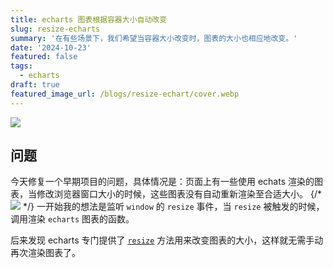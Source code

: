 ```yaml
---
title: echarts 图表根据容器大小自动改变
slug: resize-echarts
summary: '在有些场景下，我们希望当容器大小改变时，图表的大小也相应地改变。'
date: '2024-10-23'
featured: false
tags:
  - echarts
draft: true
featured_image_url: /blogs/resize-echart/cover.webp
---
```




<img src="/blogs/resize-echart/cover.webp" />

## 问题

今天修复一个早期项目的问题，具体情况是：页面上有一些使用 echats 渲染的图表，当修改浏览器窗口大小的时候，这些图表没有自动重新渲染至合适大小。
{/* ![](/blogs/resize-echart/cover.webp) */}
一开始我的想法是监听 `window` 的 `resize` 事件，当 `resize` 被触发的时候，调用渲染 `echarts` 图表的函数。

后来发现 echarts 专门提供了 [`resize`](https://echarts.apache.org/zh/api.html#echartsInstance.resize) 方法用来改变图表的大小，这样就无需手动再次渲染图表了。
